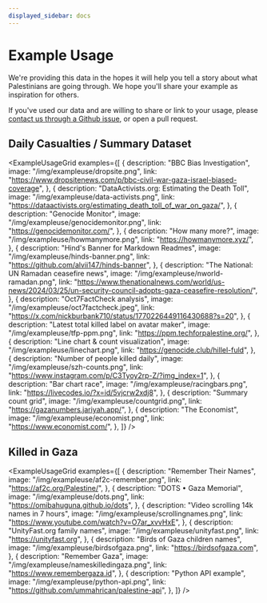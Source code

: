 ```yaml
---
displayed_sidebar: docs
---
```


# Example Usage

We're providing this data in the hopes it will help you tell a story about what Palestinians are going through. We hope you'll share your example as inspiration for others.

If you've used our data and are willing to share or link to your usage, please [contact us through a Github issue](https://github.com/TechForPalestine/palestine-datasets/issues), or open a pull request.

## Daily Casualties / Summary Dataset


<ExampleUsageGrid
  examples={[
    {
      description: "BBC Bias Investigation",
      image: "/img/exampleuse/dropsite.png",
      link: "https://www.dropsitenews.com/p/bbc-civil-war-gaza-israel-biased-coverage",
    },
    {
      description: "DataActivists.org: Estimating the Death Toll",
      image: "/img/exampleuse/data-activists.png",
      link: "https://dataactivists.org/estimating_death_toll_of_war_on_gaza/",
    },
    {
      description: "Genocide Monitor",
      image: "/img/exampleuse/genocidemonitor.png",
      link: "https://genocidemonitor.com/",
    },
    {
      description: "How many more?",
      image: "/img/exampleuse/howmanymore.png",
      link: "https://howmanymore.xyz/",
    },
    {
      description: "Hind's Banner for Markdown Readmes",
      image: "/img/exampleuse/hinds-banner.png",
      link: "https://github.com/alvii147/hinds-banner",
    },
    {
      description: "The National: UN Ramadan ceasefire news",
      image: "/img/exampleuse/nworld-ramadan.png",
      link: "https://www.thenationalnews.com/world/us-news/2024/03/25/un-security-council-adopts-gaza-ceasefire-resolution/",
    },
    {
      description: "Oct7FactCheck analysis",
      image: "/img/exampleuse/oct7factcheck.jpeg",
      link: "https://x.com/nickburbank710/status/1770226449116430688?s=20",
    },
    {
      description: "Latest total killed label on avatar maker",
      image: "/img/exampleuse/tfp-ppm.png",
      link: "https://ppm.techforpalestine.org/",
    },
    {
      description: "Line chart & count visualization",
      image: "/img/exampleuse/linechart.png",
      link: "https://genocide.club/hillel-fuld",
    },
    {
      description: "Number of people killed daily",
      image: "/img/exampleuse/szh-counts.png",
      link: "https://www.instagram.com/p/C3Tyoy2rp-Z/?img_index=1",
    },
    {
      description: "Bar chart race",
      image: "/img/exampleuse/racingbars.png",
      link: "https://livecodes.io/?x=id/5vjcrw2xdj8",
    },
    {
      description: "Summary count grid",
      image: "/img/exampleuse/countgrid.png",
      link: "https://gazanumbers.jariyah.app/",
    },
    {
      description: "The Economist",
      image: "/img/exampleuse/economist.png",
      link: "https://www.economist.com/",
    },
  ]}
/>

## Killed in Gaza

<ExampleUsageGrid
  examples={[
    {
      description: "Remember Their Names",
      image: "/img/exampleuse/af2c-remember.png",
      link: "https://af2c.org/Palestine/",
    },
    {
      description: "DOTS • Gaza Memorial",
      image: "/img/exampleuse/dots.png",
      link: "https://omibahuguna.github.io/dots",
    },
    {
      description: "Video scrolling 14k names in 7 hours",
      image: "/img/exampleuse/scrollingnames.png",
      link: "https://www.youtube.com/watch?v=O7ar_xvvHxE",
    },
    {
      description: "UnityFast.org family names",
      image: "/img/exampleuse/unityfast.png",
      link: "https://unityfast.org",
    },
    {
      description: "Birds of Gaza children names",
      image: "/img/exampleuse/birdsofgaza.png",
      link: "https://birdsofgaza.com",
    },
    {
      description: "Remember Gaza",
      image: "/img/exampleuse/nameskilledingaza.png",
      link: "https://www.remembergaza.id",
    },
    {
      description: "Python API example",
      image: "/img/exampleuse/python-api.png",
      link: "https://github.com/ummahrican/palestine-api",
    },
  ]}
/>
